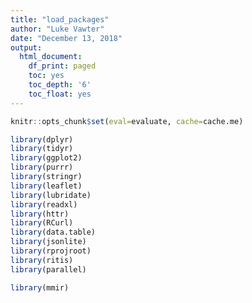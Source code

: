 ```yaml
---
title: "load_packages"
author: "Luke Vawter"
date: "December 13, 2018"
output: 
  html_document:
    df_print: paged
    toc: yes
    toc_depth: '6'
    toc_float: yes
---
```


```r
knitr::opts_chunk$set(eval=evaluate, cache=cache.me)
```

```r
library(dplyr)
library(tidyr)
library(ggplot2)
library(purrr)
library(stringr)
library(leaflet)
library(lubridate)
library(readxl)
library(httr)
library(RCurl)
library(data.table)
library(jsonlite)
library(rprojroot)
library(ritis)
library(parallel)
```

```r
library(mmir)
```
